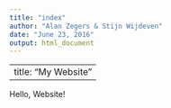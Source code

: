 ```yaml
---
title: "index"
author: "Alan Zegers & Stijn Wijdeven"
date: "June 23, 2016"
output: html_document
---
```


---
title: "My Website"
---

Hello, Website!